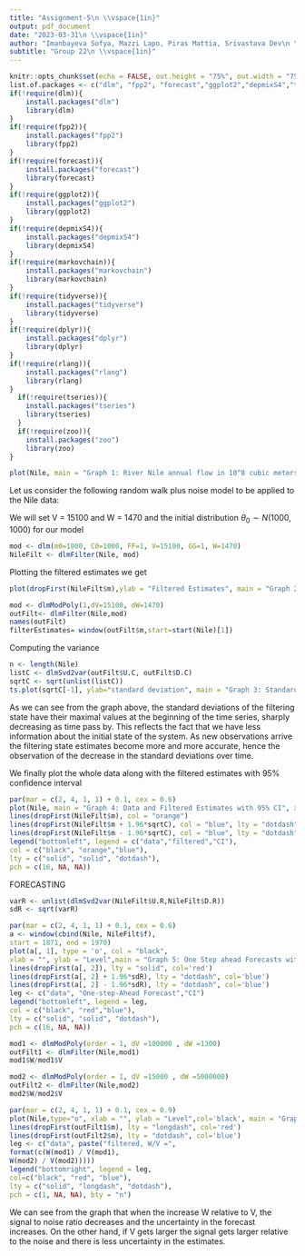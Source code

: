 ```yaml
---
title: "Assignment-5\n \\vspace{1in}"
output: pdf_document
date: "2023-03-31\n \\vspace{1in}"
author: "Imanbayeva Sofya, Mazzi Lapo, Piras Mattia, Srivastava Dev\n \\vspace{1in}"
subtitle: "Group 22\n \\vspace{1in}"
---
```


```r
knitr::opts_chunk$set(echo = FALSE, out.height = "75%", out.width = "75%")
list.of.packages <- c("dlm", "fpp2", "forecast","ggplot2","depmixS4","tidyverse","dplyr","rlang","tseries","zoo")
if(!require(dlm)){
    install.packages("dlm")
    library(dlm)
}
if(!require(fpp2)){
    install.packages("fpp2")
    library(fpp2)
}
if(!require(forecast)){
    install.packages("forecast")
    library(forecast)
}
if(!require(ggplot2)){
    install.packages("ggplot2")
    library(ggplot2)
}
if(!require(depmixS4)){
    install.packages("depmixS4")
    library(depmixS4)
}
if(!require(markovchain)){
    install.packages("markovchain")
    library(markovchain)
}
if(!require(tidyverse)){
    install.packages("tidyverse")
    library(tidyverse)
}
if(!require(dplyr)){
    install.packages("dplyr")
    library(dplyr)
}
if(!require(rlang)){
    install.packages("rlang")
    library(rlang)
}
  if(!require(tseries)){
    install.packages("tseries")
    library(tseries)
  }
  if(!require(zoo)){
    install.packages("zoo")
    library(zoo)
}
```

```r

plot(Nile, main = "Graph 1: River Nile annual flow in 10^8 cubic meters (1871-1970)", xlab = "Time", ylab= "Water flow in 10^8 cubic meters")
```

Let us consider the following random walk plus noise model to be applied to the Nile data:
\begin{eqnarray*} 
Y_t &= \theta_t + v_t \quad    & v_t \overset{i.i.d.}\sim N(0, V)\\
\theta_t &= \theta_{t-1} + w_t \quad   & v_t \overset{i.i.d.}\sim N(0, W)
\end{eqnarray*}

We will set V = 15100 and W = 1470 and the initial distribution $\theta_0 \sim N(1000,1000)$ for our model

```r
mod <- dlm(m0=1000, C0=1000, FF=1, V=15100, GG=1, W=1470)
NileFilt <- dlmFilter(Nile, mod)
```

Plotting the filtered estimates we get

```r
plot(dropFirst(NileFilt$m),ylab = "Filtered Estimates", main = "Graph 2: Filtered Estimates")
```

```r
mod <- dlmModPoly(1,dV=15100, dW=1470)
outFilt<- dlmFilter(Nile,mod)
names(outFilt)
filterEstimates= window(outFilt$m,start=start(Nile)[1])
```

Computing the variance 
```r
n <- length(Nile)
listC <- dlmSvd2var(outFilt$U.C, outFilt$D.C)
sqrtC <- sqrt(unlist(listC))
ts.plot(sqrtC[-1], ylab="standard deviation", main = "Graph 3: Standard deviation of filtering states estimates")
```

As we can see from the graph above, the standard deviations of the filtering state have their maximal values at the beginning of the time series, sharply decreasing as time pass by. This reflects the fact that we have less information about the initial state of the system. As new observations arrive the filtering state estimates become more and more accurate, hence the observation of the decrease in the standard deviations over time. 

We finally plot the whole data along with the filtered estimates with 95% confidence interval

```r
par(mar = c(2, 4, 1, 1) + 0.1, cex = 0.6)
plot(Nile, main = "Graph 4: Data and Filtered Estimates with 95% CI", xlab = "Time", ylab= "Water flow in 10^8 cubic meters", type = "o")
lines(dropFirst(NileFilt$m), col = "orange")
lines(dropFirst(NileFilt$m + 1.96*sqrtC), col = "blue", lty = "dotdash")
lines(dropFirst(NileFilt$m - 1.96*sqrtC), col = "blue", lty = "dotdash")
legend("bottomleft", legend = c("data","filtered","CI"),
col = c("black", "orange","blue"),
lty = c("solid", "solid", "dotdash"),
pch = c(16, NA, NA))
```

FORECASTING

```r
varR <- unlist(dlmSvd2var(NileFilt$U.R,NileFilt$D.R))
sdR <- sqrt(varR)
```


```r
par(mar = c(2, 4, 1, 1) + 0.1, cex = 0.6)
a <- window(cbind(Nile, NileFilt$f),
start = 1871, end = 1970)
plot(a[, 1], type = 'o', col = "black",
xlab = "", ylab = "Level",main = "Graph 5: One Step ahead Forecasts with 95% CI")
lines(dropFirst(a[, 2]), lty = "solid", col='red')
lines(dropFirst(a[, 2] + 1.96*sdR), lty = "dotdash", col='blue')
lines(dropFirst(a[, 2] - 1.96*sdR), lty = "dotdash", col='blue')
leg <- c("data", "One-step-Ahead Forecast","CI")
legend("bottomleft", legend = leg,
col = c("black", "red","blue"),
lty = c("solid", "solid", "dotdash"),
pch = c(16, NA, NA))
```


```r
mod1 <- dlmModPoly(order = 1, dV =100000 , dW =1300)
outFilt1 <- dlmFilter(Nile,mod1)
mod1$W/mod1$V

```
```r
mod2 <- dlmModPoly(order = 1, dV =15000 , dW =5000000)
outFilt2 <- dlmFilter(Nile,mod2)
mod2$W/mod2$V
```

```r
par(mar = c(2, 4, 1, 1) + 0.1, cex = 0.9)
plot(Nile,type="o", xlab = "", ylab = "Level",col='black', main = "Graph 6: Signal-to-noise")
lines(dropFirst(outFilt1$m), lty = "longdash", col='red')
lines(dropFirst(outFilt2$m), lty = "dotdash", col='blue')
leg <- c("data", paste("filtered, W/V =",
format(c(W(mod1) / V(mod1),
W(mod2) / V(mod2)))))
legend("bottomright", legend = leg,
col=c("black", "red", "blue"),
lty = c("solid", "longdash", "dotdash"),
pch = c(1, NA, NA), bty = "n")
```
We can see from the graph that when the increase W relative to V, the signal to noise ratio decreases and the uncertainty in the forecast increases. On the other hand, if V gets larger the signal gets larger relative to the noise and there is less uncertainty in the estimates.

